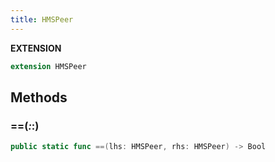 ```yaml
---
title: HMSPeer
---
```


**EXTENSION**

```swift
extension HMSPeer
```

## Methods

### ==(_:_:)

```swift
public static func ==(lhs: HMSPeer, rhs: HMSPeer) -> Bool
```
